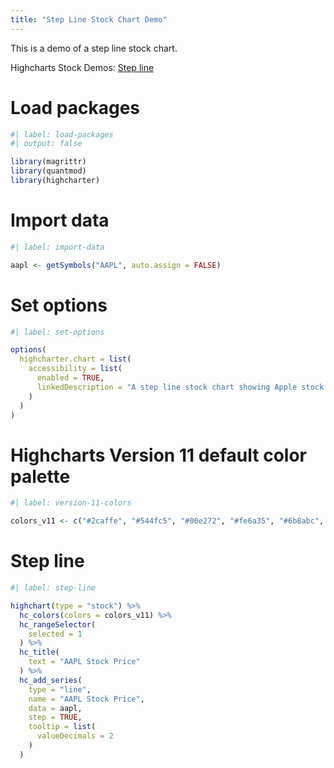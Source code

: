 ```yaml
---
title: "Step Line Stock Chart Demo"
---
```


This is a demo of a step line stock chart.

Highcharts Stock Demos: [Step line](https://www.highcharts.com/demo/stock/step-line)

# Load packages

```r
#| label: load-packages
#| output: false

library(magrittr)
library(quantmod)
library(highcharter)
```

# Import data

```r
#| label: import-data

aapl <- getSymbols("AAPL", auto.assign = FALSE)
```

# Set options

```r
#| label: set-options

options(
  highcharter.chart = list(
    accessibility = list(
      enabled = TRUE,
      linkedDescription = "A step line stock chart showing Apple stock price."
    )
  )
)
```

# Highcharts Version 11 default color palette

```r
#| label: version-11-colors

colors_v11 <- c("#2caffe", "#544fc5", "#00e272", "#fe6a35", "#6b8abc", "#d568fb", "#2ee0ca", "#fa4b42", "#feb56a", "#91e8e1")
```

# Step line

```r
#| label: step-line

highchart(type = "stock") %>% 
  hc_colors(colors = colors_v11) %>% 
  hc_rangeSelector(
    selected = 1
  ) %>% 
  hc_title(
    text = "AAPL Stock Price"
  ) %>% 
  hc_add_series(
    type = "line",
    name = "AAPL Stock Price",
    data = aapl,
    step = TRUE,
    tooltip = list(
      valueDecimals = 2
    )
  )
```
